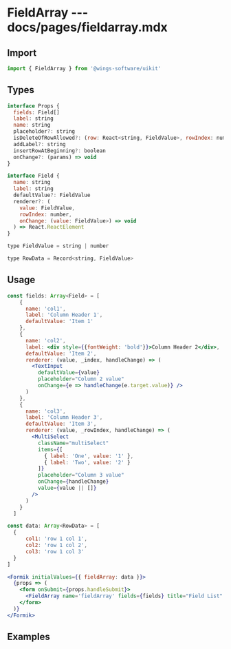 # FieldArray --- docs/pages/fieldarray.mdx


## Import

```js
import { FieldArray } from '@wings-software/uikit'
```

## Types

```js
interface Props {
  fields: Field[]
  label: string
  name: string
  placeholder?: string
  isDeleteOfRowAllowed?: (row: React<string, FieldValue>, rowIndex: number) => boolean
  addLabel?: string
  insertRowAtBeginning?: boolean
  onChange?: (params) => void
}

interface Field {
  name: string
  label: string
  defaultValue?: FieldValue
  renderer?: (
    value: FieldValue,
    rowIndex: number,
    onChange: (value: FieldValue>) => void
  ) => React.ReactElement
}

type FieldValue = string | number

type RowData = Record<string, FieldValue>
```

## Usage

```jsx
const fields: Array<Field> = [
    {
      name: 'col1',
      label: 'Column Header 1',
      defaultValue: 'Item 1'
    },
    {
      name: 'col2',
      label: <div style={{fontWeight: 'bold'}}>Column Header 2</div>,
      defaultValue: 'Item 2',
      renderer: (value, _index, handleChange) => (
        <TextInput
          defaultValue={value}
          placeholder="Column 2 value"
          onChange={e => handleChange(e.target.value)} />
      )
    },
    {
      name: 'col3',
      label: 'Column Header 3',
      defaultValue: 'Item 3',
      renderer: (value, _rowIndex, handleChange) => (
        <MultiSelect
          className="multiSelect"
          items={[
            { label: 'One', value: '1' },
            { label: 'Two', value: '2' }
          ]}
          placeholder="Column 3 value"
          onChange={handleChange}
          value={value || []}
        />
      )
    }
  ]

const data: Array<RowData> = [
  {
      col1: 'row 1 col 1',
      col2: 'row 1 col 2',
      col3: 'row 1 col 3'
  }
]

<Formik initialValues={{ fieldArray: data }}>
  {props => (
    <form onSubmit={props.handleSubmit}>
      <FieldArray name='fieldArray' fields={fields} title="Field List" placeholder="Help Text" />
    </form>
  )}
</Formik>
```

## Examples

<FieldArrayExample />
